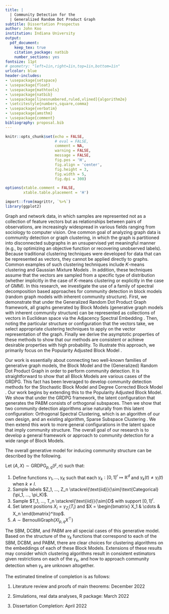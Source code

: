 ```yaml
---
title: |
  | Community Detection for the 
  | Generalized Random Dot Product Graph
subtitle: Dissertation Prospectus
author: John Koo
institution: Indiana University
output:
  pdf_document:
    keep_tex: true
    citation_package: natbib
    number_sections: yes
fontsize: 11pt
# geometry: "left=1in,right=1in,top=1in,bottom=1in"
urlcolor: blue
header-includes:
- \usepackage{setspace}
- \usepackage{float}
- \usepackage{mathtools}
- \usepackage{natbib}
- \usepackage[linesnumbered,ruled,vlined]{algorithm2e} 
- \setcitestyle{numbers,square,comma}
- \usepackage{verbatim}
- \usepackage{amsthm}
- \usepackage{comment}
bibliography: proposal.bib
---
```


```r
knitr::opts_chunk$set(echo = FALSE, 
                      # eval = FALSE,
                      comment = NA, 
                      warning = FALSE, 
                      message = FALSE, 
                      fig.pos = 'H', 
                      fig.align = 'center', 
                      fig.height = 3, 
                      fig.width = 5, 
                      fig.dpi = 300)

options(xtable.comment = FALSE, 
        xtable.table.placement = 'H')

import::from(magrittr, `%>%`)
library(ggplot2)
```

\newcommand{\diag}{\text{diag}}
\newcommand{\tr}{\text{Tr}}
\newcommand{\blockdiag}{\text{blockdiag}}
\newcommand{\indep}{\stackrel{\text{ind}}{\sim}}
\newcommand{\iid}{\stackrel{\text{iid}}{\sim}}
\newcommand{\Bernoulli}{\text{Bernoulli}}
\newcommand{\Betadist}{\text{Beta}}
\newcommand{\BG}{\text{BernoulliGraph}}
\newcommand{\Cat}{\text{Categorical}}
\newcommand{\GRDPG}{\text{GRDPG}}
\newtheorem{definition}{Definition}
\newtheorem{theorem}{Theorem}
\newtheorem{lemma}{Lemma}
\theoremstyle{remark}
\newtheorem*{remark}{Remark}
\theoremstyle{example}
\newtheorem*{example}{Example}

Graph and network data, in which samples are represented not as a collection of feature vectors but as relationships between pairs of observations, are increasingly widespread in various fields ranging from sociology to computer vision. One common goal of analyzing graph data is community detection or graph clustering, in which the graph is partitioned into disconnected subgraphs in an unsupervised yet meaningful manner (e.g., by optimizing an objective function or recovering unobserved labels). Because traditional clustering techniques were developed for data that can be represented as vectors, they cannot be applied directly to graphs. Common examples of such clustering techniques include $K$-means clustering \cite{1056489} and Gaussian Mixture Models \cite{doi:10.1198/016214502760047131}. In addition, these techniques assume that the vectors are sampled from a specific type of distribution (whether implicitly in the case of $K$-means clustering or explicitly in the case of GMM). In this research, we investigate the use of a family of spectral decomposition based approaches for community detection in block models (random graph models with inherent community structure). First, we demonstrate that under the Generalized Random Dot Product Graph \cite{rubindelanchy2017statistical} framework, all graphs generated by Block Models (generative graph models with inherent community structure) can be represented as collections of vectors in Euclidean space via the Adjacency Spectral Embedding \cite{athreya2017statistical, lyzinski2014}. Then, noting the particular structure or configuration that the vectors take, we select appropriate clustering techniques to apply on the vector representation of the graph. Finally we derive the asymptotic properties of these methods to show that our methods are consistent or achieve desirable properties with high probability. To illustrate this approach, we primarily focus on the Popularity Adjusted Block Model \cite{307cbeb9b1be48299388437423d94bf1}. 

Our work is essentially about connecting two well-known families of generative graph models, the Block Model and the (Generalized) Random Dot Product Graph \cite{rubindelanchy2017statistical} in order to perform community detection. It is straightforward to show that all Block Models are various cases of the GRDPG. This fact has been leveraged to develop community detection methods \cite{athreya2017statistical, lyzinski2014, rubindelanchy2017statistical} for the Stochastic Block Model \cite{doi:10.1080/0022250X.1971.9989788} and Degree Corrected Block Model \cite{Karrer_2011}. Our work begins by extending this to the Popularity Adjusted Block Model. We show that under the GRDPG framework, the latent configuration that generates the PABM consists of orthogonal subspaces. Then we show that two community detection algorithms arise naturally from this latent configuration: Orthogonal Spectral Clustering, which is an algorithm of our own design, and an existing algorithm, Sparse Subspace Clustering \cite{5206547}. We then extend this work to more general configurations in the latent space that imply community structure. The overall goal of our research is to develop a general framework or approach to community detection for a wide range of Block Models. 

\newpage

The overall generative model for inducing community structure can be described by the following.

Let $(A, X) \sim \GRDPG_{p, q}(F, n)$ such that:

1. Define functions $\gamma_1, ..., \gamma_K$ such that each 
$\gamma_k : [0, 1]^r \mapsto \mathbb{R}^d$ and $\gamma_k(t) \neq \gamma_l(t)$ 
when $k \neq l$.
2. Sample labels
$Z_1, ..., Z_n \iid \Cat(\pi_1, ..., \pi_K)$.
3. Sample $T_1, ..., T_n \iid D$ with support $[0, 1]^r$. 
4. Set latent positions $X_i = \gamma_{Z_i}(T_i)$ and 
$X = \begin{bmatrix} X_1 & \cdots & X_n \end{bmatrix}^\top$.
5. $A \sim \BG(X I_{p, q} X^\top)$

The SBM, DCBM, and PABM are all special cases of this generative model. Based on the structure of the $\gamma_k$ functions that correspond to each of the SBM, DCBM, and PABM, there are clear choices for clustering algorithms on the embeddings of each of these Block Models. Extensions of these results may consider which clustering algorithms result in consistent estimators given restrictions on each of the $\gamma_k$, and how to approach community detection when $\gamma_k$ are unknown altogether. 

The estimated timeline of completion is as follows:

1. Literature review and proofs of main theorems: December 2022

2. Simulations, real data analyses, R package: March 2022

3. Dissertation Completion: April 2022